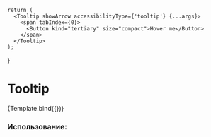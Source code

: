 
<Meta
    title="Tooltip"
    component={Tooltip}
/>

    return (
      <Tooltip showArrow accessibilityType={'tooltip'} {...args}>
        <span tabIndex={0}>
          <Button kind="tertiary" size="compact">Hover me</Button>
        </span>
      </Tooltip>
    );
}

# Tooltip


<Canvas isColumn>
  <Story name="Base" args={{content: "Base tooltip"}}>
    {Template.bind({})}
  </Story>
</Canvas>

<ArgsTable of={Tooltip} />

### Использование:

